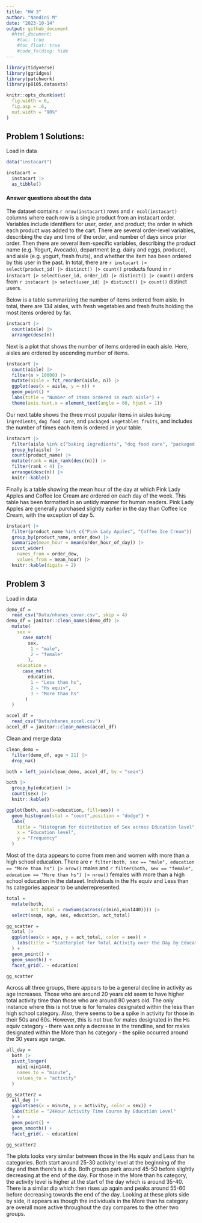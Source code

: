 ```yaml
---
title: "HW 3"
author: "Nandini M"
date: "2023-10-14"
output: github_document
  #html_document:
    #toc: true
    #toc_float: true
    #code_folding: hide
---
```


```r
library(tidyverse)
library(ggridges)
library(patchwork)
library(p8105.datasets)

knitr::opts_chunk$set(
  fig.width = 6,
  fig.asp = .6,
  out.width = "90%"
)
```

## Problem 1 Solutions:

Load in data

```r
data("instacart")

instacart = 
  instacart |> 
  as_tibble()
```

#### Answer questions about the data

The dataset contains `r nrow(instacart)` rows and `r ncol(instacart)` columns where each row is a single product from an instacart order. Variables include identifiers for user, order, and product; the order in which each product was added to the cart. There are several order-level variables, describing the day and time of the order, and number of days since prior order. Then there are several item-specific variables, describing the product name (e.g. Yogurt, Avocado), department (e.g. dairy and eggs, produce), and aisle (e.g. yogurt, fresh fruits), and whether the item has been ordered by this user in the past. In total, there are `r instacart |> select(product_id) |> distinct() |> count()` products found in `r instacart |> select(user_id, order_id) |> distinct() |> count()` orders from `r instacart |> select(user_id) |> distinct() |> count()` distinct users.

Below is a table summarizing the number of items ordered from aisle. In total, there are 134 aisles, with fresh vegetables and fresh fruits holding the most items ordered by far.

```r
instacart |> 
  count(aisle) |> 
  arrange(desc(n))
```

Next is a plot that shows the number of items ordered in each aisle. Here, aisles are ordered by ascending number of items.

```r
instacart |> 
  count(aisle) |> 
  filter(n > 10000) |> 
  mutate(aisle = fct_reorder(aisle, n)) |> 
  ggplot(aes(x = aisle, y = n)) + 
  geom_point() + 
  labs(title = "Number of items ordered in each aisle") +
  theme(axis.text.x = element_text(angle = 60, hjust = 1))

```

Our next table shows the three most popular items in aisles `baking ingredients`, `dog food care`, and `packaged vegetables fruits`, and includes the number of times each item is ordered in your table.

```r
instacart |> 
  filter(aisle %in% c("baking ingredients", "dog food care", "packaged vegetables fruits")) |>
  group_by(aisle) |> 
  count(product_name) |> 
  mutate(rank = min_rank(desc(n))) |> 
  filter(rank < 4) |> 
  arrange(desc(n)) |>
  knitr::kable()
```

Finally is a table showing the mean hour of the day at which Pink Lady Apples and Coffee Ice Cream are ordered on each day of the week. This table has been formatted in an untidy manner for human readers. Pink Lady Apples are generally purchased slightly earlier in the day than Coffee Ice Cream, with the exception of day 5.

```r
instacart |>
  filter(product_name %in% c("Pink Lady Apples", "Coffee Ice Cream")) |>
  group_by(product_name, order_dow) |>
  summarize(mean_hour = mean(order_hour_of_day)) |>
  pivot_wider(
    names_from = order_dow, 
    values_from = mean_hour) |>
  knitr::kable(digits = 2)
```

## Problem 3

Load in data

```r
demo_df = 
  read_csv("Data/nhanes_covar.csv", skip = 4)
demo_df = janitor::clean_names(demo_df) |> 
  mutate(
    sex = 
      case_match(
        sex, 
         1 ~ "male", 
         2 ~ "female"
        ),
    education = 
      case_match(
        education,
         1 ~ "Less than hs",
         2 ~ "Hs equiv",
         3 ~ "More than hs"
       )
  )

accel_df = 
  read_csv("Data/nhanes_accel.csv")
accel_df = janitor::clean_names(accel_df)
```

Clean and merge data

```r
clean_demo = 
  filter(demo_df, age > 21) |> 
  drop_na()

both = left_join(clean_demo, accel_df, by = "seqn")
```

```r
both |> 
  group_by(education) |> 
  count(sex) |> 
  knitr::kable()

ggplot(both, aes(x=education, fill=sex)) +
  geom_histogram(stat = "count",position = "dodge") +
  labs(
    title = "Histogram for distribution of Sex across Education level",
    x = "Education level",
    y = "Frequency"
  )
```

Most of the data appears to come from men and women with more than a high school education. There are `r filter(both, sex == "male", education == "More than hs") |> nrow()` males and `r filter(both, sex == "female", education == "More than hs") |> nrow()` females with more than a high school education in the dataset. Individuals in the Hs equiv and Less than hs categories appear to be underrepresented. 

```r
total = 
  mutate(both, 
         act_total = rowSums(across(c(min1,min1440)))) |> 
  select(seqn, age, sex, education, act_total)

gg_scatter = 
  total |> 
  ggplot(aes(x = age, y = act_total, color = sex)) +
    labs(title = "Scatterplot for Total Activity over the Day by Education Level"
  ) +
  geom_point() +
  geom_smooth() +
  facet_grid(. ~ education) 

gg_scatter
```

Across all three groups, there appears to be a general decline in activity as age increases. Those who are around 20 years old seem to have higher total activity time than those who are around 80 years old. The only instance where this is not true is for females designated within the less than high school category. Also, there seems to be a spike in activity for those in their 50s and 60s. However, this is not true for males designated in the Hs equiv category - there was only a decrease in the trendline, and for males designated within the More than hs category - the spike occurred around the 30 years age range. 

```r
all_day = 
  both |> 
  pivot_longer(
    min1:min1440,
    names_to = "minute",
    values_to = "activity"
  )

gg_scatter2 = 
  all_day |> 
  ggplot(aes(x = minute, y = activity, color = sex)) +
  labs(title = "24Hour Activity Time Course by Education Level"
  ) +
  geom_point() +
  geom_smooth() +
  facet_grid(. ~ education) 

gg_scatter2
```

The plots looks very similar between those in the Hs equiv and Less than hs categories. Both start around 25-30 activity level at the beginning of the day and then there's is a dip. Both groups park around 45-50 before slightly decreasing at the end of the day. For those in the More than hs category, the activity level is higher at the start of the day which is around 35-40. There is a similar dip which then rises up again and peaks around 55-60 before decreasing towards the end of the day. Looking at these plots side by side, it appears as though the individuals in the More than hs category are overall more active throughout the day compares to the other two groups.